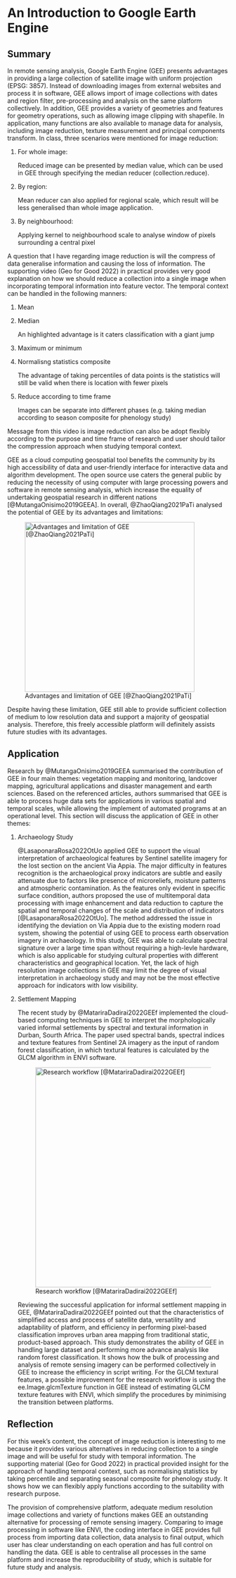 # An Introduction to Google Earth Engine

## Summary

In remote sensing analysis, Google Earth Engine (GEE) presents advantages in providing a large collection of satellite image with uniform projection (EPSG: 3857). Instead of downloading images from external websites and process it in software, GEE allows import of image collections with dates and region filter, pre-processing and analysis on the same platform collectively. In addition, GEE provides a variety of geometries and features for geometry operations, such as allowing image clipping with shapefile. In application, many functions are also available to manage data for analysis, including image reduction, texture measurement and principal components transform. In class, three scenarios were mentioned for image reduction:

1.  For whole image:

    Reduced image can be presented by median value, which can be used in GEE through specifying the median reducer (collection.reduce).

2.  By region:

    Mean reducer can also applied for regional scale, which result will be less generalised than whole image application.

3.  By neighbourhood:

    Applying kernel to neighbourhood scale to analyse window of pixels surrounding a central pixel

A question that I have regarding image reduction is will the compress of data generalise information and causing the loss of information. The supporting video (Geo for Good 2022) in practical provides very good explanation on how we should reduce a collection into a single image when incorporating temporal information into feature vector. The temporal context can be handled in the following manners:

1.  Mean

2.  Median

    An highlighted advantage is it caters classification with a giant jump

3.  Maximum or minimum

4.  Normalisng statistics composite

    The advantage of taking percentiles of data points is the statistics will still be valid when there is location with fewer pixels

5.  Reduce according to time frame

    Images can be separate into different phases (e.g. taking median according to season composite for phenology study)

Message from this video is image reduction can also be adopt flexibly according to the purpose and time frame of research and user should tailor the compression approach when studying temporal context.

GEE as a cloud computing geospatial tool benefits the community by its high accessibility of data and user-friendly interface for interactive data and algorithm development. The open source use caters the general public by reducing the necessity of using computer with large processing powers and software in remote sensing analysis, which increase the equality of undertaking geospatial research in different nations [@MutangaOnisimo2019GEEA]. In overall, @ZhaoQiang2021PaTi analysed the potential of GEE by its advantages and limitations:

![Advantages and limitation of GEE [@ZhaoQiang2021PaTi]](img/Capture_8.JPG){fig-align="center" width="386"}

Despite having these limitation, GEE still able to provide sufficient collection of medium to low resolution data and support a majority of geospatial analysis. Therefore, this freely accessible platform will definitely assists future studies with its advantages.

## Application

Research by @MutangaOnisimo2019GEEA summarised the contribution of GEE in four main themes: vegetation mapping and monitoring, landcover mapping, agricultural applications and disaster management and earth sciences. Based on the referenced articles, authors summarised that GEE is able to process huge data sets for applications in various spatial and temporal scales, while allowing the implement of automated programs at an operational level. This section will discuss the application of GEE in other themes:

1.  Archaeology Study

    @LasaponaraRosa2022OtUo applied GEE to support the visual interpretation of archaeological features by Sentinel satellite imagery for the lost section on the ancient Via Appia. The major difficulty in features recognition is the archaeological proxy indicators are subtle and easily attenuate due to factors like presence of microreliefs, moisture patterns and atmospheric contamination. As the features only evident in specific surface condition, authors proposed the use of multitemporal data processing with image enhancement and data reduction to capture the spatial and temporal changes of the scale and distribution of indicators [@LasaponaraRosa2022OtUo]. The method addressed the issue in identifying the deviation on Via Appia due to the existing modern road system, showing the potential of using GEE to process earth observation imagery in archaeology. In this study, GEE was able to calculate spectral signature over a large time span without requiring a high-levle hardware, which is also applicable for studying cultural properties with different characteristics and geographical location. Yet, the lack of high resolution image collections in GEE may limit the degree of visual interpretation in archaeology study and may not be the most effective approach for indicators with low visibility.

2.  Settlement Mapping

    The recent study by @MatariraDadirai2022GEEf implemented the cloud-based computing techniques in GEE to interpret the morphologically varied informal settlements by spectral and textural information in Durban, Sourth Africa. The paper used spectral bands, spectral indices and texture features from Sentinel 2A imagery as the input of random forest classification, in which textural features is calculated by the GLCM algorithm in ENVI software.

    ![Research workflow \[\@MatariraDadirai2022GEEf\]](img/Capture_9.JPG){alt="Research workflow [@MatariraDadirai2022GEEf]" fig-align="center" width="500"}

    Reviewing the successful application for informal settlement mapping in GEE, @MatariraDadirai2022GEEf pointed out that the characteristics of simplified access and process of satellite data, versatility and adaptability of platform, and efficiency in performing pixel-based classification improves urban area mapping from traditional static, product-based approach. This study demonstrates the ability of GEE in handling large dataset and performing more advance analysis like random forest classification. It shows how the bulk of processing and analysis of remote sensing imagery can be performed collectively in GEE to increase the efficiency in script writing. For the GLCM textural features, a possible improvement for the research workflow is using the ee.Image.glcmTexture function in GEE instead of estimating GLCM texture features with ENVI, which simplify the procedures by minimising the transition between platforms.

## Reflection

For this week's content, the concept of image reduction is interesting to me because it provides various alternatives in reducing collection to a single image and will be useful for study with temporal information. The supporting material (Geo for Good 2022) in practical provided insight for the approach of handling temporal context, such as normalising statistics by taking percentile and separating seasonal composite for phenology study. It shows how we can flexibly apply functions according to the suitability with research purpose.

The provision of comprehensive platform, adequate medium resolution image collections and variety of functions makes GEE an outstanding alternative for processing of remote sensing imagery. Comparing to image processing in software like ENVI, the coding interface in GEE provides full process from importing data collection, data analysis to final output, which user has clear understanding on each operation and has full control on handling the data. GEE is able to centralise all processes in the same platform and increase the reproducibility of study, which is suitable for future study and analysis.
